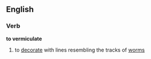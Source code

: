==English==
===Verb===
'''to vermiculate'''

#to [[decorate]] with lines resembling the tracks of [[worm]]s
